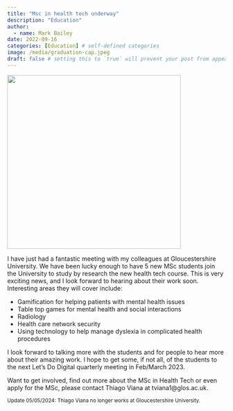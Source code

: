 ```yaml
---
title: "Msc in health tech underway"
description: "Education"
author:
  - name: Mark Bailey
date: 2022-09-16
categories: [Education] # self-defined categories
image: /media/graduation-cap.jpeg
draft: false # setting this to `true` will prevent your post from appearing on your listing page until you're ready!
---
```


![](/media/graduation-cap.jpeg){height=400px fig-align="center" fig-alt="Someone holding a graduation cap"}

I have just had a fantastic meeting with my colleagues at Gloucestershire University. We have been lucky enough to have 5 new MSc students join the University to study by research the new health tech course. This is very exciting news, and I look forward to hearing about their work soon. Interesting areas they will cover include:

* Gamification for helping patients with mental health issues
* Table top games for mental health and social interactions
* Radiology
* Health care network security
* Using technology to help manage dyslexia in complicated health procedures

I look forward to talking more with the students and for people to hear more about their amazing work. I hope to get some, if not all, of the students to the next Let’s Do Digital quarterly meeting in Feb/March 2023.

Want to get involved, find out more about the MSc in Health Tech or even apply for the MSc, please contact Thiago Viana at tviana1@glos.ac.uk.

<small>Update 05/05/2024: Thiago Viana no longer works at Gloucestershire University.</small>